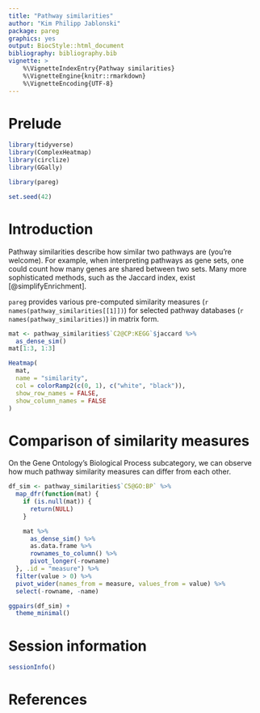 ```yaml
---
title: "Pathway similarities"
author: "Kim Philipp Jablonski"
package: pareg
graphics: yes
output: BiocStyle::html_document
bibliography: bibliography.bib
vignette: >
    %\VignetteIndexEntry{Pathway similarities}
    %\VignetteEngine{knitr::rmarkdown}
    %\VignetteEncoding{UTF-8}
---
```


# Prelude

```r
library(tidyverse)
library(ComplexHeatmap)
library(circlize)
library(GGally)

library(pareg)

set.seed(42)
```

# Introduction

Pathway similarities describe how similar two pathways are (you're welcome). For example, when interpreting pathways as gene sets, one could count how many genes are shared between two sets. Many more sophisticated methods, such as the Jaccard index, exist [@simplifyEnrichment].

`pareg` provides various pre-computed similarity measures (`r names(pathway_similarities[[1]])`) for selected pathway databases (`r names(pathway_similarities)`) in matrix form.

```r
mat <- pathway_similarities$`C2@CP:KEGG`$jaccard %>%
  as_dense_sim()
mat[1:3, 1:3]

Heatmap(
  mat,
  name = "similarity",
  col = colorRamp2(c(0, 1), c("white", "black")),
  show_row_names = FALSE,
  show_column_names = FALSE
)
```

# Comparison of similarity measures

On the Gene Ontology's Biological Process subcategory, we can observe how much pathway similarity measures can differ from each other.

```r
df_sim <- pathway_similarities$`C5@GO:BP` %>%
  map_dfr(function(mat) {
    if (is.null(mat)) {
      return(NULL)
    }

    mat %>%
      as_dense_sim() %>%
      as.data.frame %>%
      rownames_to_column() %>%
      pivot_longer(-rowname)
  }, .id = "measure") %>%
  filter(value > 0) %>%
  pivot_wider(names_from = measure, values_from = value) %>%
  select(-rowname, -name)

ggpairs(df_sim) +
  theme_minimal()
```

# Session information

```r
sessionInfo()
```

# References
